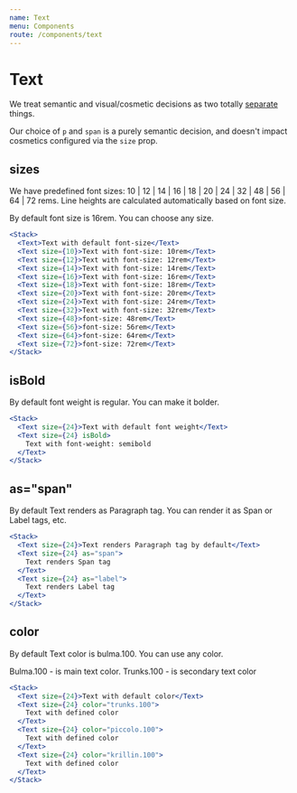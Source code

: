 ```yaml
---
name: Text
menu: Components
route: /components/text
---
```


# Text

We treat semantic and visual/cosmetic decisions as two totally [separate](https://csswizardry.com/2016/02/managing-typography-on-large-apps/) things.

Our choice of `p` and `span` is a purely semantic decision, and doesn't impact cosmetics configured via the `size` prop.

## sizes

We have predefined font sizes: 10 | 12 | 14 | 16 | 18 | 20 | 24 | 32 | 48 | 56 | 64 | 72 rems. Line heights are calculated automatically based on font size.

By default font size is 16rem. You can choose any size.

```jsx react-live
<Stack>
  <Text>Text with default font-size</Text>
  <Text size={10}>Text with font-size: 10rem</Text>
  <Text size={12}>Text with font-size: 12rem</Text>
  <Text size={14}>Text with font-size: 14rem</Text>
  <Text size={16}>Text with font-size: 16rem</Text>
  <Text size={18}>Text with font-size: 18rem</Text>
  <Text size={20}>Text with font-size: 20rem</Text>
  <Text size={24}>Text with font-size: 24rem</Text>
  <Text size={32}>Text with font-size: 32rem</Text>
  <Text size={48}>font-size: 48rem</Text>
  <Text size={56}>font-size: 56rem</Text>
  <Text size={64}>font-size: 64rem</Text>
  <Text size={72}>font-size: 72rem</Text>
</Stack>
```

## isBold

By default font weight is regular. You can make it bolder.

```jsx react-live
<Stack>
  <Text size={24}>Text with default font weight</Text>
  <Text size={24} isBold>
    Text with font-weight: semibold
  </Text>
</Stack>
```

## as="span"

By default Text renders as Paragraph tag. You can render it as Span or Label tags, etc.

```jsx react-live
<Stack>
  <Text size={24}>Text renders Paragraph tag by default</Text>
  <Text size={24} as="span">
    Text renders Span tag
  </Text>
  <Text size={24} as="label">
    Text renders Label tag
  </Text>
</Stack>
```

## color

By default Text color is bulma.100. You can use any color.

Bulma.100 - is main text color. Trunks.100 - is secondary text color

```jsx react-live
<Stack>
  <Text size={24}>Text with default color</Text>
  <Text size={24} color="trunks.100">
    Text with defined color
  </Text>
  <Text size={24} color="piccolo.100">
    Text with defined color
  </Text>
  <Text size={24} color="krillin.100">
    Text with defined color
  </Text>
</Stack>
```
